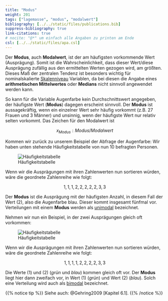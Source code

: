 ```yaml
---
title: "Modus"
weight: 201
tags: ["lagemasse", "modus", "modalwert"]
bibliography: [../../static/files/publications.bib]
suppress-bibliography: true
link-citations: true
# nocite: "@*" um einfach alle Angaben zu printen am Ende
csl: [../../static/files/apa.csl]
---
```


Der **Modus**, auch **Modalwert**, ist der am häufigsten vorkommende Wert (Ausprägung). Somit ist die Wahrscheinlichkeit, dass dieser Wert/diese Ausprägung zufällig aus den ermittelten Werten gezogen wird, am größten. Dieses Maß der zentralen Tendenz ist besonders wichtig für nominalskalierte [Skalenniveau](../../glossar/skalenniveau/index.html) Variablen, da bei diesen die Angabe eines **arithmetischen Mittelwertes** oder **Medians** nicht sinnvoll angewendet werden kann.

So kann für die Variable Augenfarbe kein Durchschnittswert angegeben, der häufigste Wert (**Modus**) dagegen erscheint sinnvoll. Der **Modus** ist aussagekräftig, wenn ein einzelner Wert sehr häufig vorkommt (z.B. $27$ Frauen und $3$ Männer) und unsinnig, wenn der häufigste Wert nur relativ selten vorkommt. Das Zeichen für den Modalwert ist

$$x_{Modus}: Modus/Modalwert$$

Kommen wir zurück zu unserem Beispiel der Abfrage der Augenfarbe: Wir haben unten stehende Häufigkeitstabelle von nun $10$ befragten Personen.

![Häufigkeitstabelle](../images/modustabelle1.png)

Wenn wir die Ausprägungen mit ihren Zahlenwerten nun sortieren würden, wäre die geordnete Zahlenreihe wie folgt:

$$1,1,1,2,2,2,2,2,3,3$$

Der **Modus** ist die Ausprägung mit der häufigsten Anzahl, in diesem Fall der Wert ($2$), also die Augenfarbe blau. Dieser kommt insgesamt fünfmal vor. Verteilungen mit einem **Modus** werden als [unimodal](../../glossar/unimodaleverteilung/index.html) bezeichnet.

Nehmen wir nun ein Beispiel, in der zwei Ausprägungen gleich oft vorkommen:

![Häufigkeitstabelle](../images/modustabelle2.png)

Wenn wir die Ausprägungen mit ihren Zahlenwerten nun sortieren würden, wäre die geordnete Zahlenreihe wie folgt:

$$1,1,1,1,2,2,2,2,3,3$$

Die Werte ($1$) und ($2$) (*grün* und *blau*) kommen gleich oft vor. Der **Modus** liegt hier dann zweifach vor, in Wert ($1$) (*grün*) und Wert ($2$) (*blau*). Solch eine Verteilung wird auch als [bimodal](../../glossar/bimodaleverteilung/index.html) bezeichnet.

{{% notice tip %}}
Siehe auch: @Gehring2009 [Kapitel 6.1].
{{% /notice %}}
